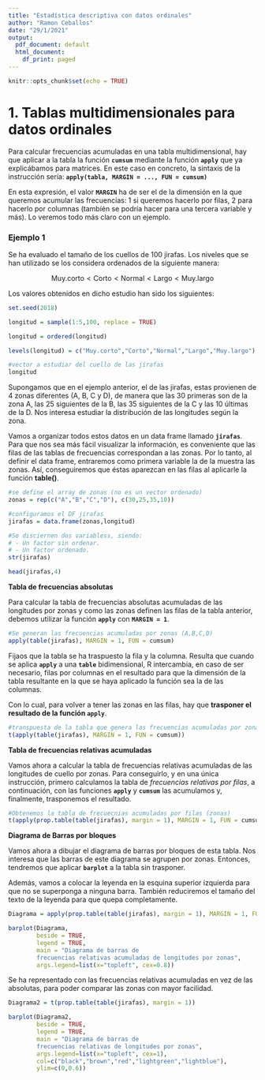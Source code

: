 ```yaml
---
title: "Estadística descriptiva con datos ordinales"
author: "Ramon Ceballos"
date: "29/1/2021"
output:
  pdf_document: default
  html_document:
    df_print: paged
---
```


```r
knitr::opts_chunk$set(echo = TRUE)
```

# 1. Tablas multidimensionales para datos ordinales

Para calcular frecuencias acumuladas en una tabla multidimensional, hay que aplicar a la tabla la función **`cumsum`** mediante la función **`apply`** que ya explicábamos para matrices. En este caso en concreto, la sintaxis de la instrucción sería: **`apply(tabla, MARGIN = ..., FUN = cumsum)`**

En esta expresión, el valor **`MARGIN`** ha de ser el de la dimensión en la que queremos acumular las frecuencias: 1 si queremos hacerlo por filas, 2 para hacerlo por columnas (tambíén se podría hacer para una tercera variable y más). Lo veremos todo más claro con un ejemplo.

### Ejemplo 1

Se ha evaluado el tamaño de los cuellos de 100 jirafas. Los niveles que se han utilizado se los considera ordenados de la siguiente manera:

$$\text{Muy.corto}<\text{Corto}<\text{Normal}<\text{Largo}<\text{Muy.largo}$$

Los valores obtenidos en dicho estudio han sido los siguientes:

```r
set.seed(2018)

longitud = sample(1:5,100, replace = TRUE)

longitud = ordered(longitud)

levels(longitud) = c("Muy.corto","Corto","Normal","Largo","Muy.largo")
```

```r
#vector a estudiar del cuello de las jirafas
longitud
```

Supongamos que en el ejemplo anterior, el de las jirafas, estas provienen de 4 zonas diferentes (A, B, C y D), de manera que las 30 primeras son de la zona A, las 25 siguientes de la B, las 35 siguientes de la C y las 10 últimas de la D. Nos interesa estudiar la distribución de las longitudes según la zona.

Vamos a organizar todos estos datos en un data frame llamado **`jirafas`**. Para que nos sea más fácil visualizar la información, es conveniente que las filas de las tablas de frecuencias correspondan a las zonas. Por lo tanto, al definir el data frame, entraremos como primera variable la de la muestra las zonas. Así, conseguiremos que éstas aparezcan en las filas al aplicarle la función **table()**.

```r
#se define el array de zonas (no es un vector ordenado)
zonas = rep(c("A","B","C","D"), c(30,25,35,10))

#configuramos el DF jirafas
jirafas = data.frame(zonas,longitud)

#Se disciernen dos variabless, siendo:
# - Un factor sin ordenar.
# - Un factor ordenado.
str(jirafas)

head(jirafas,4)
```

**Tabla de frecuencias absolutas**

Para calcular la tabla de frecuencias absolutas acumuladas de las longitudes por zonas y como las zonas definen las filas de la tabla anterior, debemos utilizar la función **`apply`** con **`MARGIN = 1`**.

```r
#Se generan las frecuencias acumuladas por zonas (A,B,C,D)
apply(table(jirafas), MARGIN = 1, FUN = cumsum)
```

Fijaos que la tabla se ha traspuesto la fila y la columna. Resulta que cuando se aplica **`apply`** a una **`table`** bidimensional, R intercambia, en caso de ser necesario, filas por columnas en el resultado para que la dimensión de la tabla resultante en la que se haya aplicado la función sea la de las columnas.

Con lo cual, para volver a tener las zonas en las filas, hay que **trasponer el resultado de la función `apply`**.

```r
#transpuesta de la tabla que genera las frecuencias acumuladas por zonas
t(apply(table(jirafas), MARGIN = 1, FUN = cumsum))
```

**Tabla de frecuencias relativas acumuladas**

Vamos ahora a calcular la tabla de frecuencias relativas acumuladas de las longitudes de cuello por zonas. Para conseguirlo, y en una única instrucción, primero calculamos la tabla de *frecuencias relativas por filas*, a continuación, con las funciones **`apply`** y **`cumsum`** las acumulamos y, finalmente, trasponemos el resultado.

```r
#Obtenemos la tabla de frecuecnias acumuladas por filas (zonas)
t(apply(prop.table(table(jirafas), margin = 1), MARGIN = 1, FUN = cumsum))
```

**Diagrama de Barras por bloques**

Vamos ahora a dibujar el diagrama de barras por bloques de esta tabla. Nos interesa que las barras de este diagrama se agrupen por zonas. Entonces, tendremos que aplicar **`barplot`** a la tabla sin trasponer.

Además, vamos a colocar la leyenda en la esquina superior izquierda para que no se superponga a ninguna barra. También reduciremos el tamaño del texto de la leyenda para que quepa completamente.

```r
Diagrama = apply(prop.table(table(jirafas), margin = 1), MARGIN = 1, FUN = cumsum)

barplot(Diagrama,
        beside = TRUE, 
        legend = TRUE, 
        main = "Diagrama de barras de 
        frecuencias relativas acumuladas de longitudes por zonas",
        args.legend=list(x="topleft", cex=0.8))
```

Se ha representado con las frecuencias relativas acumuladas en vez de las absolutas, para poder comparar las zonas con mayor facilidad.

```r
Diagrama2 = t(prop.table(table(jirafas), margin = 1))

barplot(Diagrama2,
        beside = TRUE, 
        legend = TRUE, 
        main = "Diagrama de barras de 
        frecuencias relativas de longitudes por zonas",
        args.legend=list(x="topleft", cex=1),
        col=c("black","brown","red","lightgreen","lightblue"),
        ylim=c(0,0.6))
```
